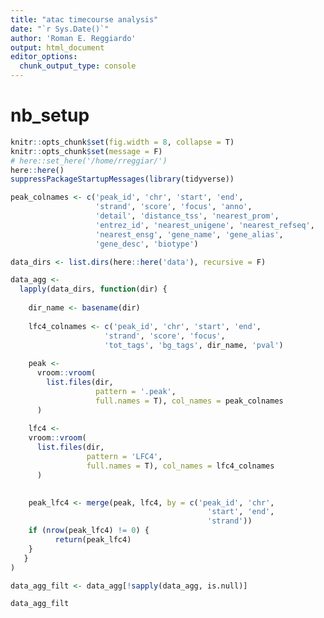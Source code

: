 ```yaml
---
title: "atac timecourse analysis"
date: "`r Sys.Date()`"
author: 'Roman E. Reggiardo'
output: html_document
editor_options: 
  chunk_output_type: console
---
```

# nb_setup
```r
knitr::opts_chunk$set(fig.width = 8, collapse = T)
knitr::opts_chunk$set(message = F)
# here::set_here('/home/rreggiar/')
here::here()
suppressPackageStartupMessages(library(tidyverse))
```

```r
peak_colnames <- c('peak_id', 'chr', 'start', 'end',
                   'strand', 'score', 'focus', 'anno',
                   'detail', 'distance_tss', 'nearest_prom',
                   'entrez_id', 'nearest_unigene', 'nearest_refseq',
                   'nearest_ensg', 'gene_name', 'gene_alias', 
                   'gene_desc', 'biotype')

data_dirs <- list.dirs(here::here('data'), recursive = F)

data_agg <- 
  lapply(data_dirs, function(dir) { 
  
    dir_name <- basename(dir)
    
    lfc4_colnames <- c('peak_id', 'chr', 'start', 'end',
                     'strand', 'score', 'focus', 
                     'tot_tags', 'bg_tags', dir_name, 'pval')
    
    peak <- 
      vroom::vroom(
        list.files(dir, 
                   pattern = '.peak',
                   full.names = T), col_names = peak_colnames
      )
    
    lfc4 <- 
    vroom::vroom(
      list.files(dir, 
                 pattern = 'LFC4',
                 full.names = T), col_names = lfc4_colnames
      )
    

    peak_lfc4 <- merge(peak, lfc4, by = c('peak_id', 'chr', 
                                            'start', 'end', 
                                            'strand'))
    if (nrow(peak_lfc4) != 0) {
          return(peak_lfc4)
    }
   }
)

data_agg_filt <- data_agg[!sapply(data_agg, is.null)]

data_agg_filt


```

